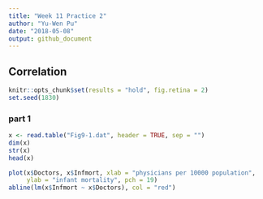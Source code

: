 ```yaml
---
title: "Week 11 Practice 2"
author: "Yu-Wen Pu"
date: "2018-05-08"
output: github_document
---
```


## Correlation

```r
knitr::opts_chunk$set(results = "hold", fig.retina = 2)
set.seed(1830)
```

### part 1

```r
x <- read.table("Fig9-1.dat", header = TRUE, sep = "")
dim(x)
str(x)
head(x)
```

```r
plot(x$Doctors, x$Infmort, xlab = "physicians per 10000 population",
     ylab = "infant mortality", pch = 19)
abline(lm(x$Infmort ~ x$Doctors), col = "red")
```
